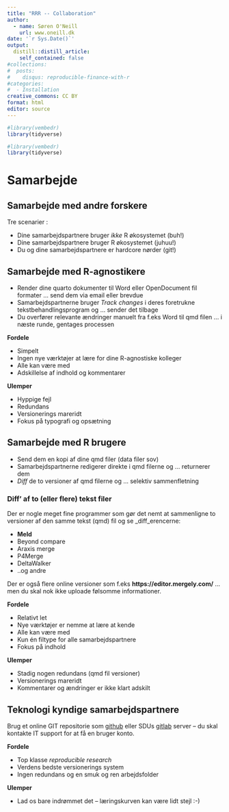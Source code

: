 ```yaml
---
title: "RRR -- Collaboration"
author:
  - name: Søren O'Neill
    url: www.oneill.dk
date: '`r Sys.Date()`'
output:
  distill::distill_article:
    self_contained: false
#collections:
#  posts:
#    disqus: reproducible-finance-with-r
#categories:
#  - Installation
creative_commons: CC BY
format: html
editor: source
---
```


```r
#library(vembedr)
library(tidyverse)
```

```r
#library(vembedr)
library(tidyverse)
```

# Samarbejde

## Samarbejde med andre forskere

Tre scenarier :

* Dine samarbejdspartnere bruger _ikke_ R økosystemet (buh!)
* Dine samarbejdspartnere bruger R økosystemet (juhuu!)
* Du og dine samarbejdspartnere er hardcore nørder (git!)

## Samarbejde med R-agnostikere

* Render dine quarto dokumenter til Word eller OpenDocument fil formater ... send dem via email eller brevdue
* Samarbejdspartnerne bruger _Track changes_ i deres foretrukne tekstbehandlingsprogram og ... sender det tilbage
* Du overfører relevante ændringer manuelt fra f.eks Word til qmd filen ... i næste runde, gentages processen

**Fordele**

* Simpelt
* Ingen nye værktøjer at lære for dine R-agnostiske kolleger
* Alle kan være med 
* Adskillelse af indhold og kommentarer

**Ulemper**

* Hyppige fejl
* Redundans
* Versionerings mareridt
* Fokus på typografi og opsætning

## Samarbejde med R brugere

* Send dem en kopi af dine qmd filer (data filer sov)
* Samarbejdspartnerne redigerer direkte i qmd filerne og ... returnerer dem
* _Diff_ de to versioner af qmd filerne og ... selektiv sammenfletning

### Diff' af to (eller flere) tekst filer

Der er nogle meget fine programmer som gør det nemt at sammenligne to versioner af den samme tekst (qmd) fil og se _diff_erencerne:

* **Meld**
* Beyond compare
* Araxis merge
* P4Merge
* DeltaWalker
* ..og andre

Der er også flere online versioner som f.eks **https://editor.mergely.com/** ... men du skal nok ikke uploade følsomme informationer.

**Fordele**

* Relativt let
* Nye værktøjer er nemme at lære at kende
* Alle kan være med
* Kun én filtype for alle samarbejdspartnere 
* Fokus på indhold

**Ulemper**

* Stadig nogen redundans (qmd fil versioner)
* Versionerings mareridt
* Kommentarer og ændringer er ikke klart adskilt

## Teknologi kyndige samarbejdspartnere

Brug et online GIT repositorie som [github](https://github.com) eller SDUs [gitlab](https://gitlab.sdu.dk) server -- du skal kontakte IT support for at få en bruger konto.

**Fordele**

* Top klasse _reproducible research_
* Verdens bedste versionerings system
* Ingen redundans og en smuk og ren arbejdsfolder

**Ulemper**

* Lad os bare indrømmet det -- læringskurven kan være lidt stejl :-)

<script src="https://giscus.app/client.js"
        data-repo="sorenoneill/r4phd"
        data-repo-id="R_kgDOJ9etDQ"
        data-category="Announcements"
        data-category-id="DIC_kwDOJ9etDc4CYApF"
        data-mapping="pathname"
        data-strict="0"
        data-reactions-enabled="0"
        data-emit-metadata="0"
        data-input-position="bottom"
        data-theme="cobalt"
        data-lang="en"
        crossorigin="anonymous"
        async>
</script>